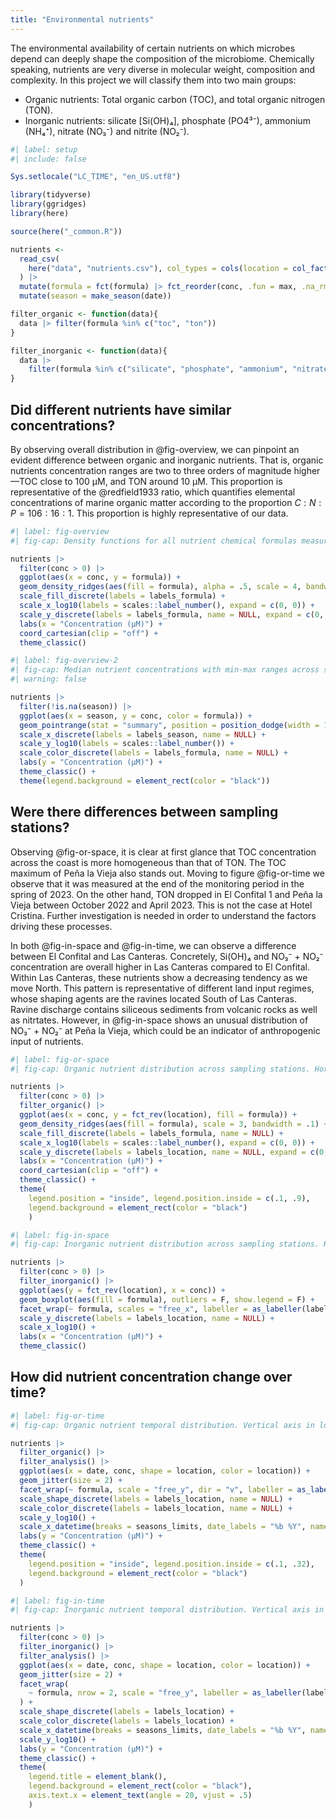 ```yaml
---
title: "Environmental nutrients"
---
```


The environmental availability of certain nutrients on which microbes depend can deeply shape the composition of the microbiome. Chemically speaking, nutrients are very diverse in molecular weight, composition and complexity. In this project we will classify them into two main groups:

 - Organic nutrients: Total organic carbon (TOC), and total organic nitrogen (TON).
 - Inorganic nutrients: silicate [Si(OH)₄], phosphate (PO4³⁻), ammonium (NH₄⁺), nitrate (NO₃⁻) and nitrite (NO₂⁻).

```r
#| label: setup
#| include: false

Sys.setlocale("LC_TIME", "en_US.utf8")

library(tidyverse)
library(ggridges)
library(here)

source(here("_common.R"))

nutrients <- 
  read_csv(
    here("data", "nutrients.csv"), col_types = cols(location = col_factor(levels = locations))
  ) |> 
  mutate(formula = fct(formula) |> fct_reorder(conc, .fun = max, .na_rm = T)) |> 
  mutate(season = make_season(date))

filter_organic <- function(data){
  data |> filter(formula %in% c("toc", "ton"))
}

filter_inorganic <- function(data){
  data |>
    filter(formula %in% c("silicate", "phosphate", "ammonium", "nitrates_and_nitrites"))
}
```

## Did different nutrients have similar concentrations?

By observing overall distribution in @fig-overview, we can pinpoint an evident difference between organic and inorganic nutrients. That is, organic nutrients concentration ranges are two to three orders of magnitude higher---TOC close to 100 μM, and TON around 10 μM. This proportion is representative of the @redfield1933 ratio, which quantifies elemental concentrations of marine organic matter according to the proportion $C:N:P = 106:16:1$. This proportion is highly representative of our data.

```r
#| label: fig-overview
#| fig-cap: Density functions for all nutrient chemical formulas measured. Horizontal axis in logarithmic scale.

nutrients |> 
  filter(conc > 0) |> 
  ggplot(aes(x = conc, y = formula)) +
  geom_density_ridges(aes(fill = formula), alpha = .5, scale = 4, bandwidth = .1, show.legend = F) +
  scale_fill_discrete(labels = labels_formula) +
  scale_x_log10(labels = scales::label_number(), expand = c(0, 0)) +
  scale_y_discrete(labels = labels_formula, name = NULL, expand = c(0, 0)) +
  labs(x = "Concentration (μM)") +
  coord_cartesian(clip = "off") +
  theme_classic()
```

```r
#| label: fig-overview-2
#| fig-cap: Median nutrient concentrations with min-max ranges across seasons. Vertical axis in logarithmic scale.
#| warning: false

nutrients |> 
  filter(!is.na(season)) |> 
  ggplot(aes(x = season, y = conc, color = formula)) +
  geom_pointrange(stat = "summary", position = position_dodge(width = 1), fun = median, fun.min = min, fun.max = max) +
  scale_x_discrete(labels = labels_season, name = NULL) +
  scale_y_log10(labels = scales::label_number()) +
  scale_color_discrete(labels = labels_formula, name = NULL) +
  labs(y = "Concentration (μM)") +
  theme_classic() +
  theme(legend.background = element_rect(color = "black"))
```


## Were there differences between sampling stations?

Observing @fig-or-space, it is clear at first glance that TOC concentration across the coast is more homogeneous than that of TON. The TOC maximum of Peña la Vieja also stands out. Moving to figure @fig-or-time we observe that it was measured at the end of the monitoring period in the spring of 2023. On the other hand, TON dropped in El Confital 1 and Peña la Vieja between October 2022 and April 2023. This is not the case at Hotel Cristina. Further investigation is needed in order to understand the factors driving these processes.

In both @fig-in-space and @fig-in-time, we can observe a difference between El Confital and Las Canteras. Concretely, Si(OH)₄ and NO₃⁻ + NO₂⁻ concentration are overall higher in Las Canteras compared to El Confital. Within Las Canteras, these nutrients show a decreasing tendency as we move North. This pattern is representative of different land input regimes, whose shaping agents are the ravines located South of Las Canteras. Ravine discharge contains siliceous sediments from volcanic rocks as well as nitrtates. However, in @fig-in-space shows an unusual distribution of NO₃⁻ + NO₂⁻ at Peña la Vieja, which could be an indicator of anthropogenic input of nutrients.

```r
#| label: fig-or-space
#| fig-cap: Organic nutrient distribution across sampling stations. Horizontal axis in logarithmic scale.

nutrients |> 
  filter(conc > 0) |> 
  filter_organic() |> 
  ggplot(aes(x = conc, y = fct_rev(location), fill = formula)) +
  geom_density_ridges(aes(fill = formula), scale = 3, bandwidth = .1) +
  scale_fill_discrete(labels = labels_formula, name = NULL) +
  scale_x_log10(labels = scales::label_number(), expand = c(0, 0)) +
  scale_y_discrete(labels = labels_location, name = NULL, expand = c(0, 0)) +
  labs(x = "Concentration (μM)") +
  coord_cartesian(clip = "off") +
  theme_classic() +
  theme(
    legend.position = "inside", legend.position.inside = c(.1, .9),
    legend.background = element_rect(color = "black")
    )
```
```r
#| label: fig-in-space
#| fig-cap: Inorganic nutrient distribution across sampling stations. Horizontal axis in logarithmic scale.

nutrients |>
  filter(conc > 0) |> 
  filter_inorganic() |> 
  ggplot(aes(y = fct_rev(location), x = conc)) +
  geom_boxplot(aes(fill = formula), outliers = F, show.legend = F) +
  facet_wrap(~ formula, scales = "free_x", labeller = as_labeller(labels_formula)) +
  scale_y_discrete(labels = labels_location, name = NULL) +
  scale_x_log10() +
  labs(x = "Concentration (μM)") +
  theme_classic()
```

## How did nutrient concentration change over time?

```r
#| label: fig-or-time
#| fig-cap: Organic nutrient temporal distribution. Vertical axis in logarithmic scale.

nutrients |> 
  filter_organic() |> 
  filter_analysis() |> 
  ggplot(aes(x = date, conc, shape = location, color = location)) +
  geom_jitter(size = 2) +
  facet_wrap(~ formula, scale = "free_y", dir = "v", labeller = as_labeller(labels_formula)) +
  scale_shape_discrete(labels = labels_location, name = NULL) +
  scale_color_discrete(labels = labels_location, name = NULL) +
  scale_y_log10() +
  scale_x_datetime(breaks = seasons_limits, date_labels = "%b %Y", name = NULL) +
  labs(y = "Concentration (μM)") +
  theme_classic() +
  theme(
    legend.position = "inside", legend.position.inside = c(.1, .32),
    legend.background = element_rect(color = "black")
  )
```

```r
#| label: fig-in-time
#| fig-cap: Inorganic nutrient temporal distribution. Vertical axis in logarithmic scale.

nutrients |> 
  filter(conc > 0) |> 
  filter_inorganic() |> 
  filter_analysis() |> 
  ggplot(aes(x = date, conc, shape = location, color = location)) +
  geom_jitter(size = 2) +
  facet_wrap(
    ~ formula, nrow = 2, scale = "free_y", labeller = as_labeller(labels_formula)
  ) +
  scale_shape_discrete(labels = labels_location) +
  scale_color_discrete(labels = labels_location) +
  scale_x_datetime(breaks = seasons_limits, date_labels = "%b %Y", name = NULL) +
  scale_y_log10() +
  labs(y = "Concentration (μM)") +
  theme_classic() +
  theme(
    legend.title = element_blank(),
    legend.background = element_rect(color = "black"),
    axis.text.x = element_text(angle = 20, vjust = .5)
    )
```


